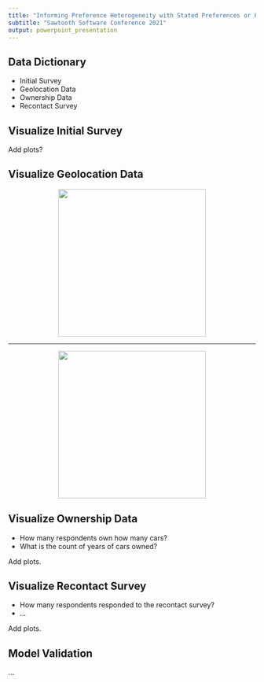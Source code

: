 ```yaml
---
title: "Informing Preference Heterogeneity with Stated Preferences or Passive Geolocation"
subtitle: "Sawtooth Software Conference 2021"
output: powerpoint_presentation
---
```


## Data Dictionary

- Initial Survey
- Geolocation Data
- Ownership Data
- Recontact Survey

## Visualize Initial Survey

Add plots?

## Visualize Geolocation Data

<center>
![](../Figures/dealership_visits.png){width=300px}
</center>

---

<center>
![](../Figures/dealerships_visited.png){width=300px}
</center>

## Visualize Ownership Data

- How many respondents own how many cars?
- What is the count of years of cars owned?

Add plots.

## Visualize Recontact Survey

- How many respondents responded to the recontact survey?
- ...

Add plots.

## Model Validation

...

